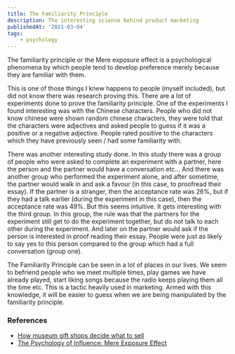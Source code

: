 ```yaml
---
title: The Familiarity Principle
description: The interesting science behind product marketing
publishedAt: '2021-03-04'
tags:
    - psychology
---
```


The familiarity principle or the Mere exposure effect is a psychological phenomena by which people tend to
develop preference merely because they are familiar with them.

This is one of those things I knew happens to people (myself included), but did not know there was research
proving this. There are a lot of experiments done to prove the familiarity principle. One of the experiments I
found interesting was with the Chinese characters. People who did not know chinese were shown random chinese
characters, they were told that the characters were adjectives and asked people to guess if it was a positive
or a negative adjective. People rated positive to the characters which they have previously seen / had some
familiarity with.

There was another interesting study done. In this study there was a group of people who were asked to complete
an experiment with a partner, here the person and the partner would have a conversation etc... And there was
another group who performed the experiment alone, and after sometime, the partner would walk in and ask a
favour (in this case, to proofread their essay). If the partner is a stranger, then the acceptance rate was
26%, but if they had a talk earlier (during the experiment in this case), then the acceptance rate was 49%. But
this seems intuitive. It gets interesting with the third group. In this group, the rule was that the partners
for the experiment still get to do the experiment together, but do not talk to each other during the
experiment. And later on the partner would ask if the person is interested in proof reading their essay. People
were just as likely to say yes to this person compared to the group which had a full conversation (group one).

The Familiarity Principle can be seen in a lot of places in our lives. We seem to befriend people who we meet
multiple times, play games we have already played, start liking songs because the radio keeps playing them all
the time etc. This is a tactic heavily used in marketing. Armed with this knowledge, it will be easier to guess
when we are being manipulated by the familiarity principle.

### References

-   [How museum gift shops decide what to sell](https://www.youtube.com/watch?v=yb0nsX2GHQ0)
-   [The Psychology of Influence: Mere Exposure Effect](https://www.youtube.com/watch?v=S3VB3G4UaAk)
